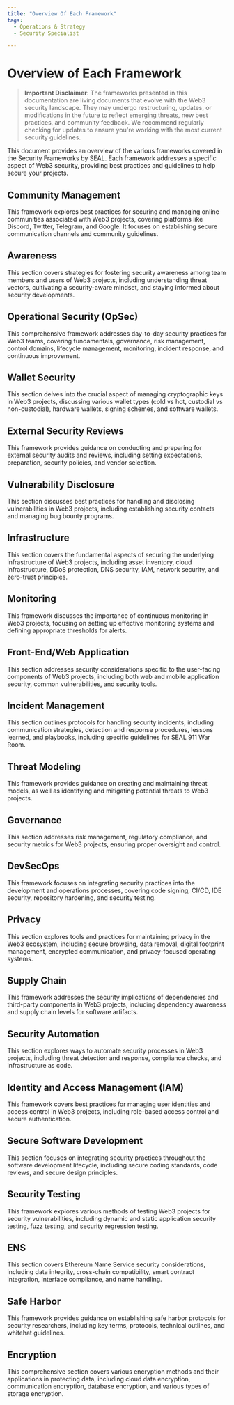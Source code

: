 ```yaml
---
title: "Overview Of Each Framework"
tags:
  - Operations & Strategy
  - Security Specialist

---
```



<TagProvider>
<TagFilter />

# Overview of Each Framework

<TagList tags={frontmatter.tags} />

> **Important Disclaimer**: The frameworks presented in this documentation are living documents that evolve with the Web3 security landscape. They may undergo restructuring, updates, or modifications in the future to reflect emerging threats, new best practices, and community feedback. We recommend regularly checking for updates to ensure you're working with the most current security guidelines.

This document provides an overview of the various frameworks covered in the Security Frameworks by SEAL. Each framework addresses a specific aspect of Web3 security, providing best practices and guidelines to help secure your projects.

## Community Management

This framework explores best practices for securing and managing online communities associated with Web3 projects, covering platforms like Discord, Twitter, Telegram, and Google. It focuses on establishing secure communication channels and community guidelines.

## Awareness

This section covers strategies for fostering security awareness among team members and users of Web3 projects, including understanding threat vectors, cultivating a security-aware mindset, and staying informed about security developments.

## Operational Security (OpSec)

This comprehensive framework addresses day-to-day security practices for Web3 teams, covering fundamentals, governance, risk management, control domains, lifecycle management, monitoring, incident response, and continuous improvement.

## Wallet Security

This section delves into the crucial aspect of managing cryptographic keys in Web3 projects, discussing various wallet types (cold vs hot, custodial vs non-custodial), hardware wallets, signing schemes, and software wallets.

## External Security Reviews

This framework provides guidance on conducting and preparing for external security audits and reviews, including setting expectations, preparation, security policies, and vendor selection.

## Vulnerability Disclosure

This section discusses best practices for handling and disclosing vulnerabilities in Web3 projects, including establishing security contacts and managing bug bounty programs.

## Infrastructure

This section covers the fundamental aspects of securing the underlying infrastructure of Web3 projects, including asset inventory, cloud infrastructure, DDoS protection, DNS security, IAM, network security, and zero-trust principles.

## Monitoring

This framework discusses the importance of continuous monitoring in Web3 projects, focusing on setting up effective monitoring systems and defining appropriate thresholds for alerts.

## Front-End/Web Application

This section addresses security considerations specific to the user-facing components of Web3 projects, including both web and mobile application security, common vulnerabilities, and security tools.

## Incident Management

This section outlines protocols for handling security incidents, including communication strategies, detection and response procedures, lessons learned, and playbooks, including specific guidelines for SEAL 911 War Room.

## Threat Modeling

This framework provides guidance on creating and maintaining threat models, as well as identifying and mitigating potential threats to Web3 projects.

## Governance

This section addresses risk management, regulatory compliance, and security metrics for Web3 projects, ensuring proper oversight and control.

## DevSecOps

This framework focuses on integrating security practices into the development and operations processes, covering code signing, CI/CD, IDE security, repository hardening, and security testing.

## Privacy

This section explores tools and practices for maintaining privacy in the Web3 ecosystem, including secure browsing, data removal, digital footprint management, encrypted communication, and privacy-focused operating systems.

## Supply Chain

This framework addresses the security implications of dependencies and third-party components in Web3 projects, including dependency awareness and supply chain levels for software artifacts.

## Security Automation

This section explores ways to automate security processes in Web3 projects, including threat detection and response, compliance checks, and infrastructure as code.

## Identity and Access Management (IAM)

This framework covers best practices for managing user identities and access control in Web3 projects, including role-based access control and secure authentication.

## Secure Software Development

This section focuses on integrating security practices throughout the software development lifecycle, including secure coding standards, code reviews, and secure design principles.

## Security Testing

This framework explores various methods of testing Web3 projects for security vulnerabilities, including dynamic and static application security testing, fuzz testing, and security regression testing.

## ENS

This section covers Ethereum Name Service security considerations, including data integrity, cross-chain compatibility, smart contract integration, interface compliance, and name handling.

## Safe Harbor

This framework provides guidance on establishing safe harbor protocols for security researchers, including key terms, protocols, technical outlines, and whitehat guidelines.

## Encryption

This comprehensive section covers various encryption methods and their applications in protecting data, including cloud data encryption, communication encryption, database encryption, and various types of storage encryption.

</TagProvider>